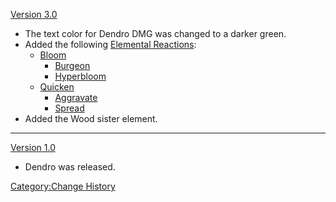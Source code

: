 [[Version 3.0]]
* The text color for Dendro DMG was changed to a darker green.
* Added the following [[Elemental Reactions]]:
** [[Bloom]]
*** [[Burgeon]]
*** [[Hyperbloom]]
** [[Quicken]]
*** [[Aggravate]]
*** [[Spread]]
* Added the Wood sister element.
----
[[Version 1.0]]
* Dendro was released.
<noinclude>[[Category:Change History]]</noinclude>